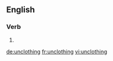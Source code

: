 
==English==

===Verb===
{{head|en}}

# {{present participle of|unclothe|lang=en}}

[[de:unclothing]]
[[fr:unclothing]]
[[vi:unclothing]]